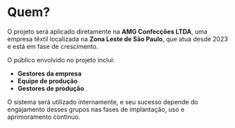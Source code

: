 # Quem?

O projeto será aplicado diretamente na **AMG Confecções LTDA**, uma empresa têxtil localizada na **Zona Leste de São Paulo**, que atua desde 2023 e está em fase de crescimento.

O público envolvido no projeto inclui:

- **Gestores da empresa**  
- **Equipe de produção**  
- **Gestores de produção**

O sistema será utilizado internamente, e seu sucesso depende do engajamento desses grupos nas fases de implantação, uso e aprimoramento contínuo.
